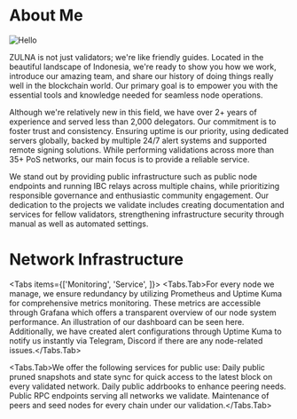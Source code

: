 
# About Me



![Hello](\public\hero.png)


ZULNA is not just validators; we're like friendly guides. Located in the beautiful landscape of Indonesia, we're ready to show you how we work, introduce our amazing team, and share our history of doing things really well in the blockchain world. Our primary goal is to empower you with the essential tools and knowledge needed for seamless node operations.

Although we're relatively new in this field, we have over 2+ years of experience and served less than 2,000 delegators. Our commitment is to foster trust and consistency. Ensuring uptime is our priority, using dedicated servers globally, backed by multiple 24/7 alert systems and supported remote signing solutions. While performing validations across more than 35+ PoS networks, our main focus is to provide a reliable service.

We stand out by providing public infrastructure such as public node endpoints and running IBC relays across multiple chains, while prioritizing responsible governance and enthusiastic community engagement. Our dedication to the projects we validate includes creating documentation and services for fellow validators, strengthening infrastructure security through manual as well as automated settings.

# Network Infrastructure

<Tabs items={['Monitoring', 'Service', ]}>
  <Tabs.Tab>For every node we manage, we ensure redundancy by utilizing Prometheus and Uptime Kuma for comprehensive metrics monitoring. These metrics are accessible through Grafana which offers a transparent overview of our node system performance. An illustration of our dashboard can be seen here. Additionally, we have created alert configurations through Uptime Kuma to notify us instantly via Telegram, Discord if there are any node-related issues.</Tabs.Tab>
  
  <Tabs.Tab>We offer the following services for public use:
Daily public pruned snapshots and state sync for quick access to the latest block on every validated network.
Daily public addrbooks to enhance peering needs.
Public RPC endpoints serving all networks we validate.
Maintenance of peers and seed nodes for every chain under our validation.</Tabs.Tab>
</Tabs>